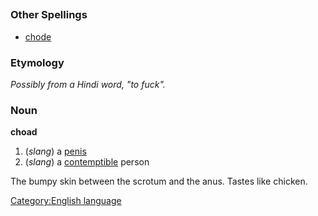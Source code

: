 =={{en}}==
[[Category:English language]]
===Other Spellings===
*[[chode]]
===Etymology===
''Possibly from a Hindi word, "to fuck".''
===Noun===
'''choad'''

#(''slang'') a [[penis]]
#(''slang'') a [[contemptible]] person
The bumpy skin between the scrotum and the anus.  Tastes like chicken.